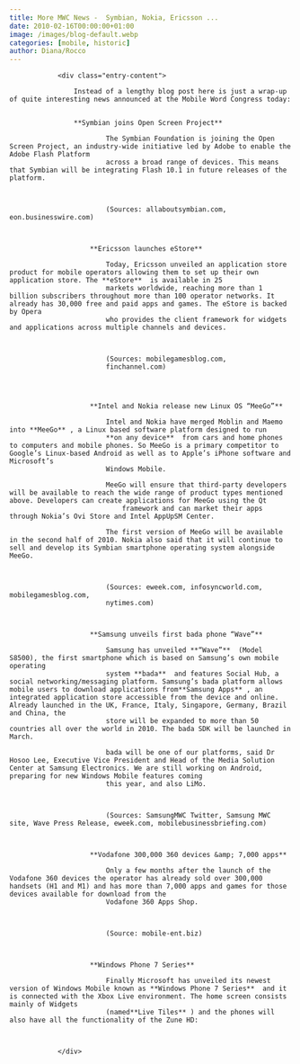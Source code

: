 ```yaml
---
title: More MWC News -  Symbian, Nokia, Ericsson ...
date: 2010-02-16T00:00:00+01:00
image: /images/blog-default.webp
categories: [mobile, historic]
author: Diana/Rocco
---
```


				<div class="entry-content">

					Instead of a lengthy blog post here is just a wrap-up of quite interesting news announced at the Mobile Word Congress today:
					
					
					**Symbian joins Open Screen Project** 

							The Symbian Foundation is joining the Open Screen Project, an industry-wide initiative led by Adobe to enable the Adobe Flash Platform
							across a broad range of devices. This means that Symbian will be integrating Flash 10.1 in future releases of the platform.

							

							(Sources: allaboutsymbian.com, eon.businesswire.com)
						
					
					
						**Ericsson launches eStore** 

							Today, Ericsson unveiled an application store product for mobile operators allowing them to set up their own application store. The **eStore**  is available in 25
							markets worldwide, reaching more than 1 billion subscribers throughout more than 100 operator networks. It already has 30,000 free and paid apps and games. The eStore is backed by Opera
							who provides the client framework for widgets and applications across multiple channels and devices.

							

							(Sources: mobilegamesblog.com,
							finchannel.com)


					
					
						**Intel and Nokia release new Linux OS “MeeGo”** 

							Intel and Nokia have merged Moblin and Maemo into **MeeGo** , a Linux based software platform designed to run
							**on any device**  from cars and home phones to computers and mobile phones. So MeeGo is a primary competitor to Google’s Linux-based Android as well as to Apple’s iPhone software and Microsoft’s
							Windows Mobile.

							MeeGo will ensure that third-party developers will be available to reach the wide range of product types mentioned above. Developers can create applications for MeeGo using the Qt
								framework and can market their apps through Nokia’s Ovi Store and Intel AppUpSM Center.

							The first version of MeeGo will be available in the second half of 2010. Nokia also said that it will continue to sell and develop its Symbian smartphone operating system alongside MeeGo.

							

							(Sources: eweek.com, infosyncworld.com, mobilegamesblog.com,
							nytimes.com)
						
					
					
						**Samsung unveils first bada phone “Wave”** 

							Samsung has unveiled **“Wave”**  (Model S8500), the first smartphone which is based on Samsung’s own mobile operating
							system **bada**  and features Social Hub, a social networking/messaging platform. Samsung’s bada platform allows mobile users to download applications from**Samsung Apps** , an integrated application store accessible from the device and online. Already launched in the UK, France, Italy, Singapore, Germany, Brazil and China, the
							store will be expanded to more than 50 countries all over the world in 2010. The bada SDK will be launched in March.

							bada will be one of our platforms, said Dr Hosoo Lee, Executive Vice President and Head of the Media Solution Center at Samsung Electronics. We are still working on Android, preparing for new Windows Mobile features coming
							this year, and also LiMo.

							

							(Sources: SamsungMWC Twitter, Samsung MWC site, Wave Press Release, eweek.com, mobilebusinessbriefing.com)
						
					
					
						**Vodafone 300,000 360 devices &amp; 7,000 apps** 

							Only a few months after the launch of the Vodafone 360 devices the operator has already sold over 300,000 handsets (H1 and M1) and has more than 7,000 apps and games for those devices available for download from the
							Vodafone 360 Apps Shop.

							

							(Source: mobile-ent.biz)
						
					
					
						**Windows Phone 7 Series** 

							Finally Microsoft has unveiled its newest version of Windows Mobile known as **Windows Phone 7 Series**  and it is connected with the Xbox Live environment. The home screen consists mainly of Widgets
							(named**Live Tiles** ) and the phones will also have all the functionality of the Zune HD:


					
				</div>

